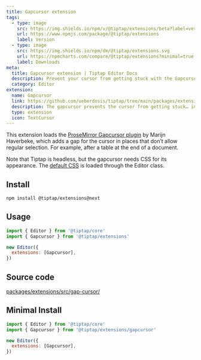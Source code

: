 ```yaml
---
title: Gapcursor extension
tags:
  - type: image
    src: https://img.shields.io/npm/v/@tiptap/extensions/beta?label=version
    url: https://www.npmjs.com/package/@tiptap/extensions
    label: Version
  - type: image
    src: https://img.shields.io/npm/dm/@tiptap/extensions.svg
    url: https://npmcharts.com/compare/@tiptap/extensions?minimal=true
    label: Downloads
meta:
  title: Gapcursor extension | Tiptap Editor Docs
  description: Prevent your cursor from getting stuck with the Gapcursor extension in Tiptap. Learn more in our documentation.
  category: Editor
extension:
  name: Gapcursor
  link: https://github.com/ueberdosis/tiptap/tree/main/packages/extensions
  description: The gapcursor prevents the cursor from getting stuck… in a gap.
  type: extension
  icon: TextCursor
---
```



This extension loads the [ProseMirror Gapcursor plugin](https://github.com/ProseMirror/prosemirror-gapcursor) by Marijn Haverbeke, which adds a gap for the cursor in places that don’t allow regular selection. For example, after a table at the end of a document.

Note that Tiptap is headless, but the gapcursor needs CSS for its appearance. The [default CSS](https://github.com/ueberdosis/tiptap/tree/main/packages/core/src/style.ts) is loaded through the Editor class.

<CodeDemo path="/Extensions/Gapcursor" />

## Install

```bash
npm install @tiptap/extensions@next
```

## Usage

```js
import { Editor } from '@tiptap/core'
import { Gapcursor } from '@tiptap/extensions'

new Editor({
  extensions: [Gapcursor],
})
```

## Source code

[packages/extensions/src/gap-cursor/](https://github.com/ueberdosis/tiptap/blob/main/packages/extensions/src/gap-cursor/)

## Minimal Install

```js
import { Editor } from '@tiptap/core'
import { Gapcursor } from '@tiptap/extensions/gapcursor'

new Editor({
  extensions: [Gapcursor],
})
```
